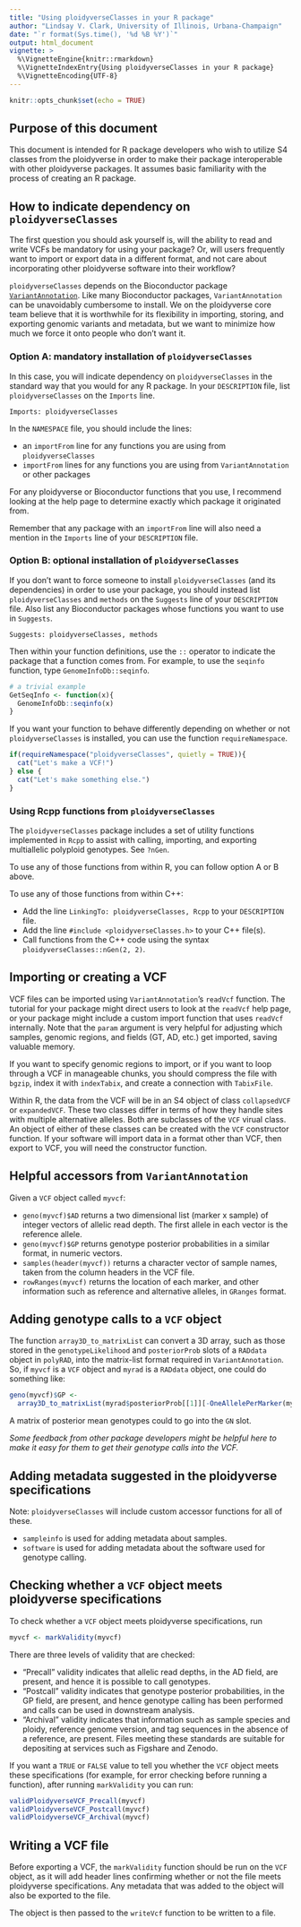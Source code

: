 ```yaml
---
title: "Using ploidyverseClasses in your R package"
author: "Lindsay V. Clark, University of Illinois, Urbana-Champaign"
date: "`r format(Sys.time(), '%d %B %Y')`"
output: html_document
vignette: >
  %\VignetteEngine{knitr::rmarkdown}
  %\VignetteIndexEntry{Using ploidyverseClasses in your R package}
  %\VignetteEncoding{UTF-8}
---
```


```r
knitr::opts_chunk$set(echo = TRUE)
```

## Purpose of this document

This document is intended for R package developers who wish to utilize S4
classes from the ploidyverse in order to make their package interoperable
with other ploidyverse packages.  It assumes basic familiarity with the process
of creating an R package.

## How to indicate dependency on `ploidyverseClasses`

The first question you should ask yourself is, will the ability to read and 
write VCFs be mandatory for using your package?  Or, will users frequently
want to import or export data in a different format, and not care about
incorporating other ploidyverse software into their workflow?

`ploidyverseClasses` depends on the Bioconductor package 
[`VariantAnnotation`](https://bioconductor.org/packages/release/bioc/html/VariantAnnotation.html).
Like many Bioconductor packages, `VariantAnnotation` can be unavoidably 
cumbersome to install.  We on the ploidyverse core team believe that it is
worthwhile for its flexibility in importing, storing, and exporting genomic
variants and metadata, but we want to minimize how much we force it onto people
who don't want it.

### Option A: mandatory installation of `ploidyverseClasses`

In this case, you will indicate dependency on `ploidyverseClasses` in the
standard way that you would for any R package.  In your `DESCRIPTION` file,
list `ploidyverseClasses` on the `Imports` line.

```
Imports: ploidyverseClasses
```

In the  `NAMESPACE` file, you should include the lines:

* an `importFrom` line for any functions you are using from `ploidyverseClasses`
* `importFrom` lines for any functions you are using from `VariantAnnotation` 
or other packages

For any ploidyverse or Bioconductor functions that you use, I recommend looking
at the help page to determine exactly which package it originated from.  

Remember that any package with an `importFrom` line will also need a mention 
in the `Imports` line of your `DESCRIPTION` file.

### Option B: optional installation of `ploidyverseClasses`

If you don't want to force someone to install `ploidyverseClasses` (and its
dependencies) in order to use your package, you should instead list
`ploidyverseClasses` and `methods` on the `Suggests` line of your `DESCRIPTION`
file.  Also list any Bioconductor packages whose functions you want to use
in `Suggests`.

```
Suggests: ploidyverseClasses, methods
```

Then within your function definitions, use the `::` operator to indicate
the package that a function comes from.  For example, to use the `seqinfo`
function, type `GenomeInfoDb::seqinfo`.

```r
# a trivial example
GetSeqInfo <- function(x){
  GenomeInfoDb::seqinfo(x)
}
```

If you want your function to behave differently depending on whether or
not `ploidyverseClasses` is installed, you can use the function 
`requireNamespace`.

```r
if(requireNamespace("ploidyverseClasses", quietly = TRUE)){
  cat("Let's make a VCF!")
} else {
  cat("Let's make something else.")
}
```

### Using Rcpp functions from `ploidyverseClasses`

The `ploidyverseClasses` package includes a set of utility functions 
implemented in `Rcpp` to assist with calling, importing, and exporting 
multiallelic polyploid genotypes. See `?nGen`.

To use any of those functions from within R, you can follow option A or B above.

To use any of those functions from within C++:

* Add the line `LinkingTo: ploidyverseClasses, Rcpp` to your `DESCRIPTION` file.
* Add the line `#include <ploidyverseClasses.h>` to your C++ file(s).
* Call functions from the C++ code using the syntax
`ploidyverseClasses::nGen(2, 2)`.

## Importing or creating a VCF

VCF files can be imported using `VariantAnnotation`'s `readVcf` function.
The tutorial for your package might direct users to look at the `readVcf` help
page, or your package might include a custom import function that uses 
`readVcf` internally.  Note that the `param` argument is very helpful for 
adjusting which samples, genomic regions, and fields (GT, AD, etc.) get 
imported, saving valuable memory.

If you want to specify genomic regions to import, or if you want to loop 
through a VCF in manageable chunks, you should compress the file with `bgzip`,
index it with `indexTabix`, and create a connection with `TabixFile`.

Within R, the data from the VCF will be in an S4 object of class 
`collapsedVCF` or `expandedVCF`.  These two classes differ in terms of how they
handle sites with multiple alternative alleles.  Both are subclasses of the 
`VCF` virual class.  An object of either of these classes can be created with 
the `VCF` constructor function.  If your software will import data in a format 
other than VCF, then export to VCF, you will need the constructor function.

## Helpful accessors from `VariantAnnotation`

Given a `VCF` object called `myvcf`:

* `geno(myvcf)$AD` returns a two dimensional list (marker x sample) of integer
vectors of allelic read depth.  The first allele in each vector is the 
reference allele.
* `geno(myvcf)$GP` returns genotype posterior probabilities in a similar 
format, in numeric vectors.
* `samples(header(myvcf))` returns a character vector of sample names, taken
from the column headers in the VCF file.
* `rowRanges(myvcf)` returns the location of each marker, and other information
such as reference and alternative alleles, in `GRanges` format.

## Adding genotype calls to a `VCF` object

The function `array3D_to_matrixList` can convert a 3D array, such as those 
stored in the `genotypeLikelihood` and `posteriorProb` slots of a `RADdata`
object in `polyRAD`, into the matrix-list format required in 
`VariantAnnotation`.  So, if `myvcf` is a `VCF` object and `myrad` is a
`RADdata` object, one could do something like:

```r
geno(myvcf)$GP <- 
  array3D_to_matrixList(myrad$posteriorProb[[1]][-OneAllelePerMarker(myrad)])
```

A matrix of posterior mean genotypes could to go into the `GN` slot.

*Some feedback from other package developers might be helpful here to 
make it easy for them to get their genotype calls into the VCF.*

## Adding metadata suggested in the ploidyverse specifications

Note: `ploidyverseClasses` will include custom accessor functions for all of these.

* `sampleinfo` is used for adding metadata about samples.
* `software` is used for adding metadata about the software used for genotype 
calling.

## Checking whether a `VCF` object meets ploidyverse specifications

To check whether a `VCF` object meets ploidyverse specifications, run

```r
myvcf <- markValidity(myvcf)
```

There are three levels of validity that are checked:

* "Precall" validity indicates that allelic read depths, in the AD field, are 
present, and hence it is possible to call genotypes.
* "Postcall" validity indicates that  genotype posterior probabilities, in the
GP field, are present, and hence genotype calling has been performed and calls
can be used in downstream analysis.
* "Archival" validity indicates that information such as sample species and 
ploidy, reference genome version, and tag sequences in the absence of a 
reference, are present.  Files meeting these standards are suitable for 
depositing at services such as Figshare and Zenodo.

If you want a `TRUE` or `FALSE` value to tell you whether the `VCF` object
meets these specifications (for example, for error checking before running a
function), after running `markValidity` you can run:

```r
validPloidyverseVCF_Precall(myvcf)
validPloidyverseVCF_Postcall(myvcf)
validPloidyverseVCF_Archival(myvcf)
```


## Writing a VCF file

Before exporting a VCF, the `markValidity` function should be run on the `VCF`
object, as it will add header lines confirming whether or not the file meets
ploidyverse specifications.  Any metadata that was added to the object will 
also be exported to the file.

The object is then passed to the `writeVcf` function to be written to a file.
